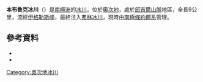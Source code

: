 {{Coord|81|27|S|158|55|E|source:GNIS|display=title}}

'''本布魯克冰川'''（{{lang-en|Benbrook Glacier}}）是[[南極洲|南極洲]]的[[冰川|冰川]]，位於[[奧次地|奧次地]]，處於[[邱吉爾山脈|邱吉爾山脈]]地區，全長9公里，流經[[伊格勒斯峰|伊格勒斯峰]]，最終注入[[弗林冰川|弗林冰川]]，現時由[[南極條約體系|南極條約體系]]管理。

==參考資料==
*{{cite gnis | type = antarid | id = 18249| name = Benbrook Glacier | accessdate = 2011-06-02}}
*{{usgs-gazetteer|id=18249}}

{{DEFAULTSORT:Benbrook Glacier}}
[[Category:奧次地冰川|Category:奧次地冰川]]


{{OatesLand-geo-stub}}